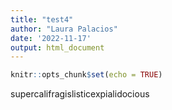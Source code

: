 ```yaml
---
title: "test4"
author: "Laura Palacios"
date: '2022-11-17'
output: html_document
---
```


```r
knitr::opts_chunk$set(echo = TRUE)
```

supercalifragislisticexpialidocious